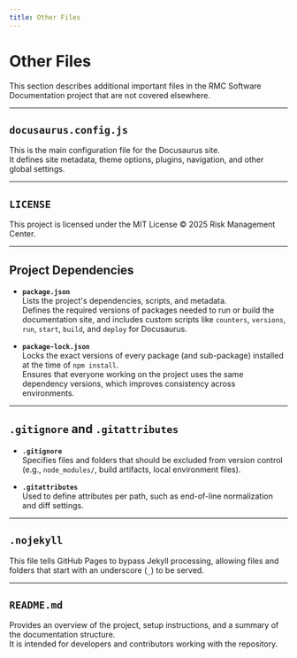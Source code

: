 ```yaml
---
title: Other Files
---
```


# Other Files

This section describes additional important files in the RMC Software Documentation project that are not covered elsewhere.

---

## `docusaurus.config.js`

This is the main configuration file for the Docusaurus site.  
It defines site metadata, theme options, plugins, navigation, and other global settings.

---

## `LICENSE`

This project is licensed under the MIT License © 2025 Risk Management Center.

---

## Project Dependencies

- **`package.json`**  
  Lists the project's dependencies, scripts, and metadata.  
  Defines the required versions of packages needed to run or build the documentation site, and includes custom scripts like `counters`, `versions`, `run`, `start`, `build`, and `deploy` for Docusaurus.

- **`package-lock.json`**  
  Locks the exact versions of every package (and sub-package) installed at the time of `npm install`.  
  Ensures that everyone working on the project uses the same dependency versions, which improves consistency across environments.

---

## `.gitignore` and `.gitattributes`

- **`.gitignore`**  
  Specifies files and folders that should be excluded from version control (e.g., `node_modules/`, build artifacts, local environment files).

- **`.gitattributes`**  
  Used to define attributes per path, such as end-of-line normalization and diff settings.

---

## `.nojekyll`

This file tells GitHub Pages to bypass Jekyll processing, allowing files and folders that start with an underscore (`_`) to be served.

---

## `README.md`

Provides an overview of the project, setup instructions, and a summary of the documentation structure.  
It is intended for developers and contributors working with the repository.
